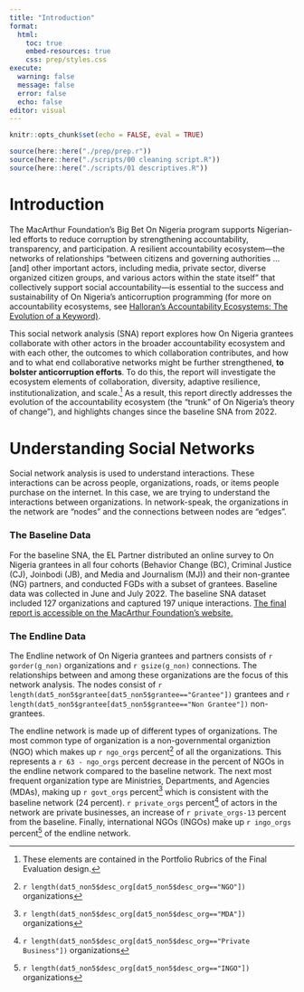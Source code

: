 ```yaml
---
title: "Introduction"
format:
  html:
    toc: true
    embed-resources: true
    css: prep/styles.css
execute: 
  warning: false
  message: false
  error: false
  echo: false
editor: visual
---
```


```r
knitr::opts_chunk$set(echo = FALSE, eval = TRUE)

source(here::here("./prep/prep.r"))
source(here::here("./scripts/00 cleaning script.R"))
source(here::here("./scripts/01 descriptives.R"))
```

# Introduction

The MacArthur Foundation’s Big Bet On Nigeria program supports Nigerian-led efforts to reduce corruption by strengthening accountability, transparency, and participation. A resilient accountability ecosystem—the networks of relationships “between citizens and governing authorities … \[and\] other important actors, including media, private sector, diverse organized citizen groups, and various actors within the state itself” that collectively support social accountability—is essential to the success and sustainability of On Nigeria’s anticorruption programming (for more on accountability ecosystems, see [Halloran’s Accountability Ecosystems: The Evolution of a Keyword)](https://accountabilityresearch.org/accountability-ecosystems-the-evolution-of-a-keyword/).

This social network analysis (SNA) report explores how On Nigeria grantees collaborate with other actors in the broader accountability ecosystem and with each other, the outcomes to which collaboration contributes, and how and to what end collaborative networks might be further strengthened, **to bolster anticorruption efforts**. To do this, the report will investigate the ecosystem elements of collaboration, diversity, adaptive resilience, institutionalization, and scale.[^introduction-1] As a result, this report directly addresses the evolution of the accountability ecosystem (the "trunk" of On Nigeria's theory of change"), and highlights changes since the baseline SNA from 2022.

[^introduction-1]: These elements are contained in the Portfolio Rubrics of the Final Evaluation design.

# Understanding Social Networks

Social network analysis is used to understand interactions. These interactions can be across people, organizations, roads, or items people purchase on the internet. In this case, we are trying to understand the interactions between organizations. In network-speak, the organizations in the network are "nodes" and the connections between nodes are "edges".

### The Baseline Data

For the baseline SNA, the EL Partner distributed an online survey to On Nigeria grantees in all four cohorts (Behavior Change (BC), Criminal Justice (CJ), Joinbodi (JB), and Media and Journalism (MJ)) and their non-grantee (NG) partners, and conducted FGDs with a subset of grantees. Baseline data was collected in June and July 2022. The baseline SNA dataset included 127 organizations and captured 197 unique interactions. [The final report is accessible on the MacArthur Foundation's website.](https://www.macfound.org/media/article_pdfs/sna_report_2022.pdf)

### The Endline Data

The Endline network of On Nigeria grantees and partners consists of `r gorder(g_non)` organizations and `r gsize(g_non)` connections. The relationships between and among these organizations are the focus of this network analysis. The nodes consist of `r length(dat5_non5$grantee[dat5_non5$grantee=="Grantee"])` grantees and `r length(dat5_non5$grantee[dat5_non5$grantee=="Non Grantee"])` non-grantees.

The endline network is made up of different types of organizations. The most common type of organization is a non-governmental organiztion (NGO) which makes up `r ngo_orgs` percent[^introduction-2] of all the organizations. This represents a `r 63 - ngo_orgs` percent decrease in the percent of NGOs in the endline network compared to the baseline network. The next most frequent organization type are Ministries, Departments, and Agencies (MDAs), making up `r govt_orgs` percent[^introduction-3] which is consistent with the baseline network (24 percent). `r private_orgs` percent[^introduction-4] of actors in the network are private businesses, an increase of `r private_orgs-13` percent from the baseline. Finally, international NGOs (INGOs) make up `r ingo_orgs` percent[^introduction-5] of the endline network.

[^introduction-2]: `r length(dat5_non5$desc_org[dat5_non5$desc_org=="NGO"])` organizations

[^introduction-3]: `r length(dat5_non5$desc_org[dat5_non5$desc_org=="MDA"])` organizations

[^introduction-4]: `r length(dat5_non5$desc_org[dat5_non5$desc_org=="Private Business"])` organizations

[^introduction-5]: `r length(dat5_non5$desc_org[dat5_non5$desc_org=="INGO"])` organizations
